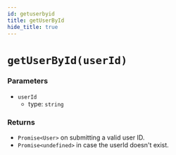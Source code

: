 ```yaml
---
id: getuserbyid
title: getUserById
hide_title: true
---
```


# ``getUserById(userId)``

### Parameters
- ``userId``
  - type: ``string``


### Returns
- `Promise<User>` on submitting a valid user ID.
- `Promise<undefined>` in case the userId doesn't exist.